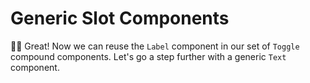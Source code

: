 # Generic Slot Components

👨‍💼 Great! Now we can reuse the `Label` component in our set of `Toggle` compound
components. Let's go a step further with a generic `Text` component.
